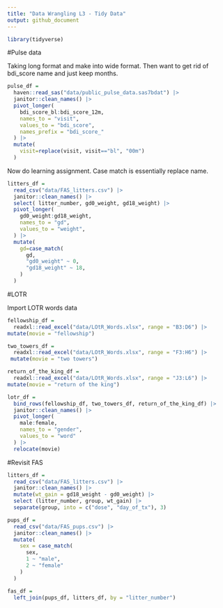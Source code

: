 ```yaml
---
title: "Data Wrangling L3 - Tidy Data"
output: github_document
---
```


```r
library(tidyverse)
```

#Pulse data

Taking long format and make into wide format. Then want to get rid of bdi_score name and just keep months.

```r
pulse_df =
  haven::read_sas("data/public_pulse_data.sas7bdat") |>
  janitor::clean_names() |>
  pivot_longer(
    bdi_score_bl:bdi_score_12m,
    names_to = "visit",
    values_to = "bdi_score",
    names_prefix = "bdi_score_"
  ) |>
  mutate(
    visit=replace(visit, visit=="bl", "00m")
  )
```

Now do learning assignment. Case match is essentially replace name.

```r
litters_df =
  read_csv("data/FAS_litters.csv") |>
  janitor::clean_names() |>
  select( litter_number, gd0_weight, gd18_weight) |>
  pivot_longer(
    gd0_weight:gd18_weight,
    names_to = "gd",
    values_to = "weight",
  ) |>
  mutate(
    gd=case_match(
      gd,
      "gd0_weight" ~ 0,
      "gd18_weight" ~ 18,
    )
  )
```

#LOTR

Import LOTR words data

```r
fellowship_df =
  readxl::read_excel("data/LOtR_Words.xlsx", range = "B3:D6") |>
mutate(movie = "fellowship")

two_towers_df =
  readxl::read_excel("data/LOtR_Words.xlsx", range = "F3:H6") |>
 mutate(movie = "two towers")

return_of_the_king_df =
  readxl::read_excel("data/LOtR_Words.xlsx", range = "J3:L6") |>
mutate(movie = "return of the king")

lotr_df = 
  bind_rows(fellowship_df, two_towers_df, return_of_the_king_df) |>
  janitor::clean_names() |>
  pivot_longer(
    male:female,
    names_to = "gender",
    values_to = "word"
  ) |>
  relocate(movie)
```

#Revisit FAS

```r
litters_df =
  read_csv("data/FAS_litters.csv") |>
  janitor::clean_names() |>
  mutate(wt_gain = gd18_weight - gd0_weight) |>
  select (litter_number, group, wt_gain) |>
  separate(group, into = c("dose", "day_of_tx"), 3)

pups_df =
  read_csv("data/FAS_pups.csv") |>
  janitor::clean_names() |>
  mutate(
    sex = case_match(
      sex,
      1 ~ "male",
      2 ~ "female"
    )
  )

fas_df = 
  left_join(pups_df, litters_df, by = "litter_number")
```




